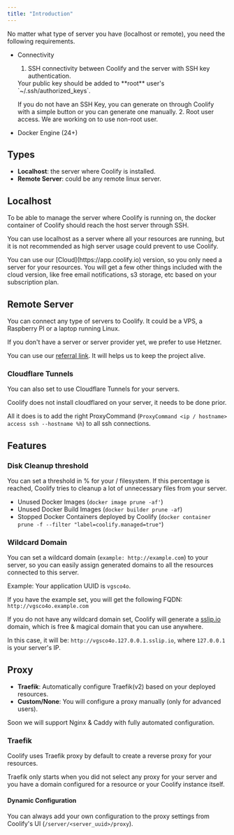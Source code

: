 ```yaml
---
title: "Introduction"
---
```

No matter what type of server you have (localhost or remote), you need the following requirements.

- Connectivity
  1. SSH connectivity between Coolify and the server with SSH key authentication.
   <Tip>
   Your public key should be added to **root** user's `~/.ssh/authorized_keys`.

   If you do not have an SSH Key, you can generate on through Coolify with a simple button or you can generate one manually.
   </Tip>
  2. Root user access.
   <Tip>
   We are working on to use non-root user.
   </Tip>
- Docker Engine (24+)
   
## Types
- **Localhost**: the server where Coolify is installed.
- **Remote Server**: could be any remote linux server.

## Localhost
To be able to manage the server where Coolify is running on, the docker container of Coolify should reach the host server through SSH.

You can use localhost as a server where all your resources are running, but it is not recommended as high server usage could prevent to use Coolify.

<Tip>
You can use our [Cloud](https://app.coolify.io) version, so you only need a server for your resources. You will get a few other things included with the cloud version, like free email notifications, s3 storage, etc based on your subscription plan.
</Tip>

   
## Remote Server
You can connect any type of servers to Coolify. It could be a VPS, a Raspberry PI or a laptop running Linux.

<Tip>
If you don't have a server or server provider yet, we prefer to use Hetzner. 

You can use our [referral link](https://coolify.io/hetzner). It will helps us to keep the project alive.
</Tip>

### Cloudflare Tunnels
You can also set to use Cloudflare Tunnels for your servers.

<Tip>
Coolify does not install cloudflared on your server, it needs to be done prior.

All it does is to add the right ProxyCommand (`ProxyCommand <ip / hostname> access ssh --hostname %h`) to all ssh connections.
</Tip>


## Features
### Disk Cleanup threshold 
You can set a threshold in % for your / filesystem. If this percentage is reached, Coolify tries to cleanup a lot of unnecessary files from your server.

- Unused Docker Images (`docker image prune -af'`)
- Unused Docker Build Images (`docker builder prune -af`)
- Stopped Docker Containers deployed by Coolify (`docker container prune -f --filter "label=coolify.managed=true"`)

### Wildcard Domain
You can set a wildcard domain (`example: http://example.com`) to your server, so you can easily assign generated domains to all the resources connected to this server.

Example: Your application UUID is `vgsco4o`.

If you have the example set, you will get the following FQDN: `http://vgsco4o.example.com`

If you do not have any wildcard domain set, Coolify will generate a [sslip.io](https://sslip.io) domain, which is free & magical domain that you can use anywhere. 

In this case, it will be: `http://vgsco4o.127.0.0.1.sslip.io`, where `127.0.0.1` is your server's IP.
## Proxy
- **Traefik**: Automatically configure Traefik(v2) based on your deployed resources.
- **Custom/None**: You will configure a proxy manually (only for advanced users).

<Tip>
Soon we will support Nginx & Caddy with fully automated configuration.
</Tip>

### Traefik
Coolify uses Traefik proxy by default to create a reverse proxy for your resources.

<Tip>
Traefik only starts when you did not select any proxy for your server and you have a domain configured for a resource or your Coolify instance itself. 
</Tip>

#### Dynamic Configuration
You can always add your own configuration to the proxy settings from Coolify's UI (`/server/<server_uuid>/proxy`).
